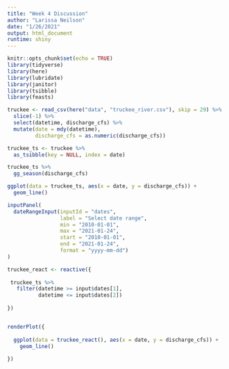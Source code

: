 ```yaml
---
title: "Week 4 Discussion"
author: "Larissa Neilson"
date: "1/26/2021"
output: html_document
runtime: shiny
---
```


```r
knitr::opts_chunk$set(echo = TRUE)
library(tidyverse)
library(here)
library(lubridate)
library(janitor)
library(tsibble)
library(feasts)
```

```r
truckee <- read_csv(here("data", "truckee_river.csv"), skip = 29) %>% 
  slice(-1) %>% 
  select(datetime, discharge_cfs) %>% 
  mutate(date = mdy(datetime),
         discharge_cfs = as.numeric(discharge_cfs))

truckee_ts <- truckee %>% 
  as_tsibble(key = NULL, index = date)

truckee_ts %>% 
  gg_season(discharge_cfs)

ggplot(data = truckee_ts, aes(x = date, y = discharge_cfs)) +
  geom_line()
```

```r
inputPanel(
  dateRangeInput(inputId = "dates",
                 label = "Select date range",
                 min = "2010-01-01",
                 max = "2021-01-24",
                 start = "2010-01-01",
                 end = "2021-01-24",
                 format = "yyyy-mm-dd")
)

truckee_react <- reactive({
  
 truckee_ts %>% 
   filter(datetime >= input$dates[1],
          datetime <= input$dates[2])
  
})


renderPlot({
  
  ggplot(data = truckee_react(), aes(x = date, y = discharge_cfs)) +
    geom_line()
  
})

```
